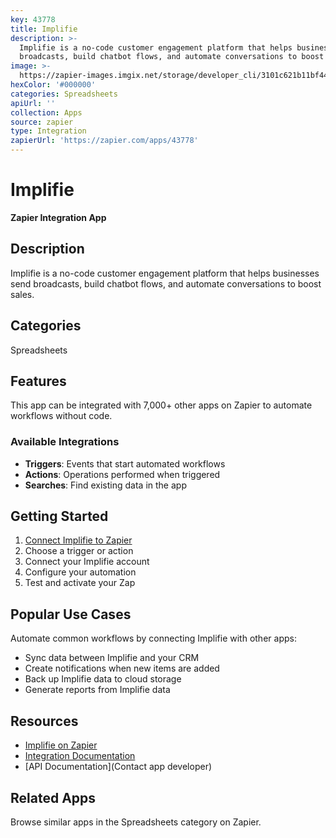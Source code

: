 ```yaml
---
key: 43778
title: Implifie
description: >-
  Implifie is a no-code customer engagement platform that helps businesses send
  broadcasts, build chatbot flows, and automate conversations to boost sales.
image: >-
  https://zapier-images.imgix.net/storage/developer_cli/3101c621b11bf44d6074163f8735964f.png?auto=format%2Ccompress&ixlib=python-3.0.0&q=50
hexColor: '#000000'
categories: Spreadsheets
apiUrl: ''
collection: Apps
source: zapier
type: Integration
zapierUrl: 'https://zapier.com/apps/43778'
---
```

# Implifie

**Zapier Integration App**

## Description

Implifie is a no-code customer engagement platform that helps businesses send broadcasts, build chatbot flows, and automate conversations to boost sales.

## Categories

Spreadsheets

## Features

This app can be integrated with 7,000+ other apps on Zapier to automate workflows without code.

### Available Integrations

- **Triggers**: Events that start automated workflows
- **Actions**: Operations performed when triggered
- **Searches**: Find existing data in the app

## Getting Started

1. [Connect Implifie to Zapier](https://zapier.com/apps/43778)
2. Choose a trigger or action
3. Connect your Implifie account
4. Configure your automation
5. Test and activate your Zap

## Popular Use Cases

Automate common workflows by connecting Implifie with other apps:

- Sync data between Implifie and your CRM
- Create notifications when new items are added
- Back up Implifie data to cloud storage
- Generate reports from Implifie data

## Resources

- [Implifie on Zapier](https://zapier.com/apps/43778)
- [Integration Documentation](https://zapier.com/apps/43778/integrations)
- [API Documentation](Contact app developer)

## Related Apps

Browse similar apps in the Spreadsheets category on Zapier.

